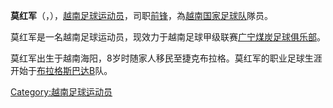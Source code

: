 {{Football player infobox
|  playername = 莫红军
|  fullname = Mạc Hồng Quân
|  dateofbirth = {{birth date and age|1992|01|01}}
|  cityofbirth = 海阳
|  countryofbirth = [[越南|越南]]
|  height = {{height|m=1.80}}
|  currentclub  = [[广宁煤炭足球俱乐部|广宁煤炭足球俱乐部]]
|  clubnumber  = 17
|  position = [[前锋_(足球)|前锋]]、进攻性中场
| years1 = 2011-2012
| years2 = 2013-2014
| years3 = 2014
| years4 = 2014
| years5 = 2015-
| clubs1 = [[布拉格斯巴達足球俱樂部|布拉格斯巴达]]B队
| clubs2 = [[清化足球俱乐部|清化]]
| clubs3 = [[安江雄王|安江雄王]]
| clubs4 = [[广南QNK|广南QNK]]
| clubs5 = [[广宁煤炭足球俱乐部|广宁煤炭足球俱乐部]]
| caps1 = 4
| caps2 = 16
| caps3 = 8
| caps4 = 0
| caps5 = 49
| goals1 = 2
| goals2 = 3
| goals3 = 3
| goals4 = 0
| goals5 = 7
| nationalyears1 = 2012-2014
| nationalyears2 = 2013-
| nationalteam1  = [[越南23岁以下国家足球队|越南U23]]
| nationalteam2  = [[越南国家足球队|越南]]
| nationalcaps1  = 25
| nationalcaps2  = 9
| nationalgoals1 = 11
| nationalgoals2 = 2
| club-update    = 2015-07-04
| nationalteam-update = 2015-10-08
}}
'''莫红军'''（{{lang-vi|Mạc Hồng Quân}}，{{bd|1992年|1月1日}}），[[越南|越南]][[足球|足球]][[运动员|运动员]]，司职[[前鋒_(足球)|前锋]]，為[[越南国家足球队|越南国家足球队]]隊员。

莫红军是一名越南足球运动员，现效力于越南足球甲级联赛[[广宁煤炭足球俱乐部|广宁煤炭足球俱乐部]]。

莫红军出生于越南海阳，8岁时随家人移民至捷克布拉格。莫红军的职业足球生涯开始于[[布拉格斯巴達足球俱樂部|布拉格斯巴达]]B队。

[[Category:越南足球运动员|Category:越南足球运动员]]